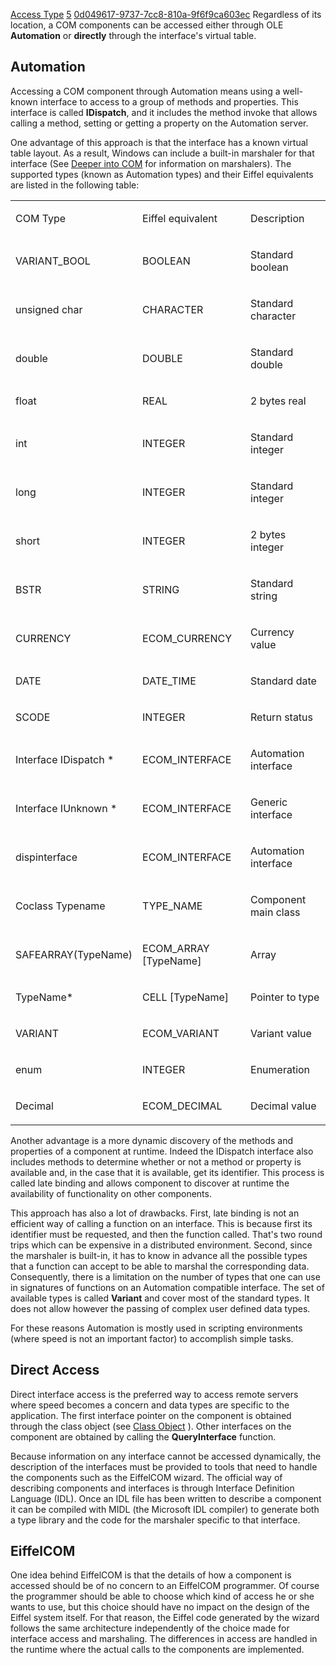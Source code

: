 [[Property:title|Access Type]]
[[Property:weight|5]]
[[Property:uuid|0d049617-9737-7cc8-810a-9f6f9ca603ec]]
Regardless of its location, a COM components can be accessed either through OLE '''Automation''' or '''directly''' through the interface's virtual table. 

==Automation==

Accessing a COM component through Automation means using a well-known interface to access to a group of methods and properties. This interface is called '''IDispatch''', and it includes the method <eiffel>invoke</eiffel> that allows calling a method, setting or getting a property on the Automation server. 

One advantage of this approach is that the interface has a known virtual table layout. As a result, Windows can include a built-in marshaler for that interface (See [[Deeper into COM]]  for information on marshalers). The supported types (known as Automation types) and their Eiffel equivalents are listed in the following table: 

{| 
|- 
|  
COM Type

|  
Eiffel equivalent

|  
Description

|- 
|  
VARIANT_BOOL

|  
BOOLEAN

|  
Standard boolean

|- 
|  
unsigned char

|  
CHARACTER

|  
Standard character

|- 
|  
double

|  
DOUBLE

|  
Standard double

|- 
|  
float

|  
REAL

|  
2 bytes real

|- 
|  
int

|  
INTEGER

|  
Standard integer

|- 
|  
long

|  
INTEGER

|  
Standard integer

|- 
|  
short

|  
INTEGER

|  
2 bytes integer

|- 
|  
BSTR

|  
STRING

|  
Standard string

|- 
|  
CURRENCY

|  
ECOM_CURRENCY

|  
Currency value

|- 
|  
DATE

|  
DATE_TIME

|  
Standard date

|- 
|  
SCODE

|  
INTEGER

|  
Return status

|- 
|  
Interface IDispatch *

|  
ECOM_INTERFACE

|  
Automation interface

|- 
|  
Interface IUnknown *

|  
ECOM_INTERFACE

|  
Generic interface

|- 
|  
dispinterface

|  
ECOM_INTERFACE

|  
Automation interface

|- 
|  
Coclass Typename 

|  
TYPE_NAME

|  
Component main class

|- 
|  
SAFEARRAY(TypeName)

|  
ECOM_ARRAY [TypeName]

|  
Array

|- 
|  
TypeName*

|  
CELL [TypeName]

|  
Pointer to type

|- 
| VARIANT
| ECOM_VARIANT
| Variant value
|- 
| enum
| INTEGER
| Enumeration
|- 
|  
Decimal

|  
ECOM_DECIMAL

|  
Decimal value

|}

Another advantage is a more dynamic discovery of the methods and properties of a component at runtime. Indeed the IDispatch interface also includes methods to determine whether or not a method or property is available and, in the case that it is available, get its identifier. This process is called late binding and allows component to discover at runtime the availability of functionality on other components.
 
This approach has also a lot of drawbacks. First, late binding is not an efficient way of calling a function on an interface. This is because first its identifier must be requested, and then the function called. That's two round trips which can be expensive in a distributed environment. Second, since the marshaler is built-in, it has to know in advance all the possible types that a function can accept to be able to marshal the corresponding data. Consequently, there is a limitation on the number of types that one can use in signatures of functions on an Automation compatible interface. The set of available types is called '''Variant''' and cover most of the standard types. It does not allow however the passing of complex user defined data types. 

For these reasons Automation is mostly used in scripting environments (where speed is not an important factor) to accomplish simple tasks. 

==Direct Access==

Direct interface access is the preferred way to access remote servers where speed becomes a concern and data types are specific to the application. The first interface pointer on the component is obtained through the class object (see [[Coclass|Class Object]]  ). Other interfaces on the component are obtained by calling the '''QueryInterface''' function. 

Because information on any interface cannot be accessed dynamically, the description of the interfaces must be provided to tools that need to handle the components such as the EiffelCOM wizard. The official way of describing components and interfaces is through Interface Definition Language (IDL). Once an IDL file has been written to describe a component it can be compiled with MIDL (the Microsoft IDL compiler) to generate both a type library and the code for the marshaler specific to that interface. 

==EiffelCOM==

One idea behind EiffelCOM is that the details of how a component is accessed should be of no concern to an EiffelCOM programmer. Of course the programmer should be able to choose which kind of access he or she wants to use, but this choice should have no impact on the design of the Eiffel system itself. For that reason, the Eiffel code generated by the wizard follows the same architecture independently of the choice made for interface access and marshaling. The differences in access are handled in the runtime where the actual calls to the components are implemented. 


{{seealso|<br/>
[[EiffelCOM Library| EiffelCOM library]]  <br/>
[[EiffelCOM: Introduction| Introduction]]  <br/>
[[Generalities|Generalities]]  <br/>
[[COM Interfaces| COM Interfaces]]  <br/>
[[Coclass| Coclasses]]  <br/>
[[The Component Location| Component Location]]  <br/>
[[Deeper into COM| Deeper into COM]]  }}




